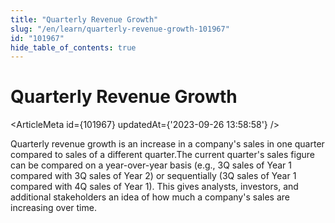 ```yaml
---
title: "Quarterly Revenue Growth"
slug: "/en/learn/quarterly-revenue-growth-101967"
id: "101967"
hide_table_of_contents: true
---
```



# Quarterly Revenue Growth

<ArticleMeta id={101967} updatedAt={'2023-09-26 13:58:58'} />
<div className='border-solid border-b border-t-0 my-4 border-[var(--ifm-color-gray-300)]' />

Quarterly revenue growth is an increase in a company's sales in one quarter compared to sales of a different quarter.The current quarter's sales figure can be compared on a year-over-year basis (e.g., 3Q sales of Year 1 compared with 3Q sales of Year 2) or sequentially (3Q sales of Year 1 compared with 4Q sales of Year 1). This gives analysts, investors, and additional stakeholders an idea of how much a company's sales are increasing over time.
